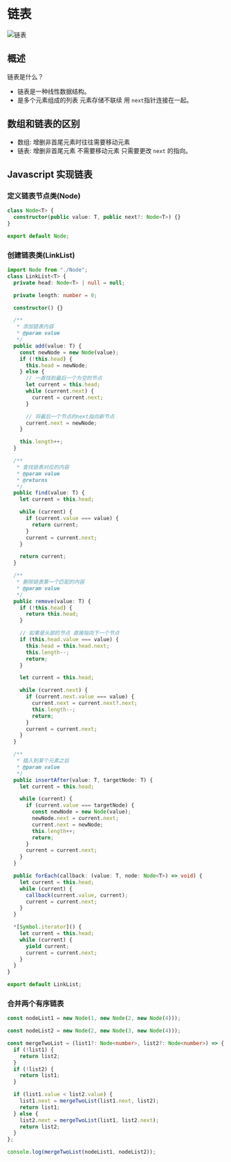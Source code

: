 # 链表

![链表](./images/v2-b4a91c20d109637445dc39c97cf019d6_1440w.jpg)

## 概述

链表是什么？

- 链表是一种线性数据结构。
- 是多个元素组成的列表 元素存储不联续 用 `next`指针连接在一起。

## 数组和链表的区别

- 数组: 增删非首尾元素时往往需要移动元素
- 链表: 增删非首尾元素 不需要移动元素 只需要更改 `next` 的指向。

## Javascript 实现链表

### 定义链表节点类(Node)

```typescript
class Node<T> {
  constructor(public value: T, public next?: Node<T>) {}
}

export default Node;
```

### 创建链表类(LinkList)

```typescript
import Node from "./Node";
class LinkList<T> {
  private head: Node<T> | null = null;

  private length: number = 0;

  constructor() {}

  /**
   * 添加链表内容
   * @param value
   */
  public add(value: T) {
    const newNode = new Node(value);
    if (!this.head) {
      this.head = newNode;
    } else {
      // 一直找到最后一个为空的节点
      let current = this.head;
      while (current.next) {
        current = current.next;
      }

      // 将最后一个节点的next指向新节点
      current.next = newNode;
    }

    this.length++;
  }

  /**
   * 查找链表对应的内容
   * @param value
   * @returns
   */
  public find(value: T) {
    let current = this.head;

    while (current) {
      if (current.value === value) {
        return current;
      }
      current = current.next;
    }

    return current;
  }

  /**
   * 删除链表第一个匹配的内容
   * @param value
   */
  public remove(value: T) {
    if (!this.head) {
      return this.head;
    }

    // 如果是头部的节点 直接指向下一个节点
    if (this.head.value === value) {
      this.head = this.head.next;
      this.length--;
      return;
    }

    let current = this.head;

    while (current.next) {
      if (current.next.value === value) {
        current.next = current.next?.next;
        this.length--;
        return;
      }
      current = current.next;
    }
  }

  /**
   * 插入到某个元素之后
   * @param value
   */
  public insertAfter(value: T, targetNode: T) {
    let current = this.head;

    while (current) {
      if (current.value === targetNode) {
        const newNode = new Node(value);
        newNode.next = current.next;
        current.next = newNode;
        this.length++;
        return;
      }
      current = current.next;
    }
  }

  public forEach(callback: (value: T, node: Node<T>) => void) {
    let current = this.head;
    while (current) {
      callback(current.value, current);
      current = current.next;
    }
  }

  *[Symbol.iterator]() {
    let current = this.head;
    while (current) {
      yield current;
      current = current.next;
    }
  }
}

export default LinkList;
```

### 合并两个有序链表

```typescript
const nodeList1 = new Node(1, new Node(2, new Node(4)));

const nodeList2 = new Node(2, new Node(3, new Node(4)));

const mergeTwoList = (list1?: Node<number>, list2?: Node<number>) => {
  if (!list1) {
    return list2;
  }
  if (!list2) {
    return list1;
  }

  if (list1.value < list2.value) {
    list1.next = mergeTwoList(list1.next, list2);
    return list1;
  } else {
    list2.next = mergeTwoList(list1, list2.next);
    return list2;
  }
};

console.log(mergeTwoList(nodeList1, nodeList2));
```
